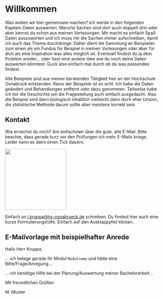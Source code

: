 # Willkommen {.unnumbered}

Was wollen wir hier gemeinsam machen? Ich werde in den folgenden Kapiteln Daten auswerten. Manche Sachen sind dort auch doppelt drin oder aber kennst du schon aus meinen Vorlesungen. Mir macht es einfach Spaß Daten auszuwerten und ich muss mir die Sachen immer aufschreiben, damit ich auch das Thema durchdringe. Daher dient die Sammlung an Beispielen zum einen als ein Fundus für Beispiel in meinen Vorlesungen oder aber für dich als eine Inspiration was alles möglich ist. Eventuell findest du ja dein Problem wieder... oder hast eine andere Idee wie du noch deine Daten auswerten könntest. Guck also einfach mal durch ob du was passendes findest.

Alle Beispiele sind aus meiner beratenden Tätigkeit hier an der Hochschule Osnabrück entstanden. Keins der Beispiele ist so echt. Ich habe die Daten geändert und Behandlungen entfernt oder dazu genommen. Teilweise habe ich mir die Geschichte um die Fragestellung auch einfach ausgedacht. Also die Beispiel sind dann biologisch inhaltlich vielleicht dann doch eher *Unsinn*, die statistische Methode darum sollte aber meistens korrekt sein.

## Kontakt {#sec-contact-mail}

Wie erreichst du mich? Am einfachsten über die gute, alte E-Mail. Bitte beachte, dass gerade kurz vor den Prüfungen ich mehr E-Mails kriege. Leider kann es dann einen Tick dauern.

![](images/mail.png){fig-align="center" width="200"}

Einfach an [j.kruppa\@hs-osnabrueck.de](mailto:j.kruppa@hs-osnabrueck.de){.email} schreiben. Du findest hier auch eine kurze Formulierungshilfe. Einfach auf den Ausklapppfeil klicken.

::: {.callout-tip collapse="true"}
## E-Mailvorlage mit beispielhafter Anrede

Hallo Herr Kruppa,

... ich belege gerade Ihr Modul `Modulname` und hätte eine Bitte/Frage/Anregung...

... ich benötige Hilfe bei der Planung/Auswertung meiner Bachelorarbeit...

Mit freundlichen Grüßen

M. Muster
:::


